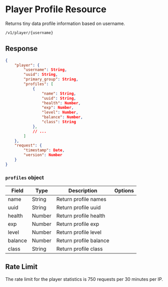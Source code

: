 # Player Profile Resource

Returns tiny data profile information based on username.

```sh
/v1/player/{username}
```

## Response

```json
{
    "player": {
        "username": String,
        "uuid": String,
        "primary_group": String,
        "profiles": [
            {
                "name": String,
                "uuid": String,
                "health": Number,
                "exp": Number,
                "level": Number,
                "balance": Number,
                "class": String
            },
            // ...
        ]
    },
    "request": {
        "timestamp": Date,
        "version": Number
    }
}
```

### `profiles` object

| Field   | Type   | Description            | Options |
| ------- | ------ | ---------------------- | ------- |
| name    | String | Return profile names   |         |
| uuid    | String | Return profile uuid    |         |
| health  | Number | Return profile health  |         |
| exp     | Number | Return profile exp     |         |
| level   | Number | Return profile level   |         |
| balance | Number | Return profile balance |         |
| class   | String | Return profile class   |         |

## Rate Limit

The rate limit for the player statistics is 750 requests per 30 minutes per IP.
